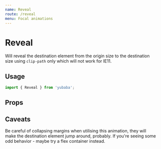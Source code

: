 ```yaml
---
name: Reveal
route: /reveal
menu: Focal animations
---
```



# Reveal

Will reveal the destination element from the origin size to the destination size using `clip-path` only which will not work for IE11.

## Usage

```js
import { Reveal } from 'yubaba';
```

## Props

<Props of={Reveal} />

## Caveats

Be careful of collapsing margins when utilising this animation,
they will make the destination element jump around,
probably.
If you're seeing some odd behavior - maybe try a flex container instead.
